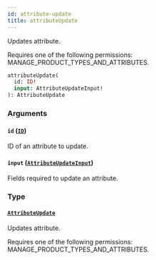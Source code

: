 ```yaml
---
id: attribute-update
title: attributeUpdate
---
```



Updates attribute. 

Requires one of the following permissions: MANAGE_PRODUCT_TYPES_AND_ATTRIBUTES.

```graphql
attributeUpdate(
  id: ID!
  input: AttributeUpdateInput!
): AttributeUpdate
```


### Arguments

#### `id` ([`ID`](../../../developer/api-reference/scalars/id))

ID of an attribute to update.


#### `input` ([`AttributeUpdateInput`](../../../developer/api-reference/inputs/attribute-update-input))

Fields required to update an attribute.


### Type

#### [`AttributeUpdate`](../../../developer/api-reference/objects/attribute-update) 

Updates attribute. 

Requires one of the following permissions: MANAGE_PRODUCT_TYPES_AND_ATTRIBUTES.




